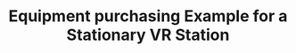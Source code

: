 ---
title: "Equipment purchasing Example for a Stationary VR Station"
description: "This page provides a list of recommended equipment and budget considerations."
---